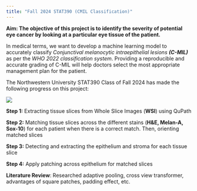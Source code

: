 ```yaml
---
title: "Fall 2024 STAT390 (CMIL Classification)"
---
```


**Aim: The objective of this project is to identify the severity of potential eye cancer by looking at a particular eye tissue of the patient.**

In medical terms, we want to develop a machine learning model to accurately classify *Conjunctival melanocytic intraepithelial lesions **(C-MIL)*** as per the *WHO 2022 classification system*. Providing a reproducible and accurate grading of C-MIL will help doctors select the most appropriate management plan for the patient.

The Northwestern University STAT390 Class of Fall 2024 has made the following progress on this project:

![](images/HomeImage.png){fig-align="center"}

**Step 1:**  Extracting tissue slices from Whole Slice Images (**WSI**) using QuPath

**Step 2:**  Matching tissue slices across the different stains (**H&E, Melan-A, Sox-10**) for each patient when there is a correct match. Then, orienting matched slices

**Step 3:**  Detecting and extracting the epithelium and stroma for each tissue slice

**Step 4:**  Apply patching across epithelium for matched slices

**Literature Review**: Researched adaptive pooling, cross view transformer, advantages of square patches, padding effect, etc.
